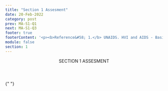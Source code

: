 ```yaml
---
title: "Section 1 Assesment"
date: 20-Feb-2022
category: post
prev: MA-S1-Q1
next: MA-S1-Q3
footer: true
footerContent: '<p><b>Reference&#58; 1.</b> UNAIDS. HVI and AIDS - Basic Facts. Accessed May 19, 2022.<a href="https://www.unaids.org/en/frequently-asked-questions-about-hiv-and-aids#:~:text=HIV%20is%20a%20retrovirus%20that,immune%20system%2C%20leading%20to%20immunodeficiency"> https://www.unaids.org/en/frequently-asked-questions-about-hiv-and-aids#:~:text=HIV%20is%20a%20retrovirus%20that,immune%20system%2C%20leading%20to%20immunodeficiency</a></p>'
module: false
section: 1
---
```


<Header>
  SECTION 1<span className="text-red"> ASSESMENT</span>
</Header>

{" "}

<Quiz
  title="HIV can be transmitted through skin-to-skin contact."
  options="True
  False"
  answer="1"
  response="HIV is transmitted through body fluids such as blood, semen, vaginal fluids, rectal fluids, or breast milk that contain the virus<sup>1</sup>."
/>
